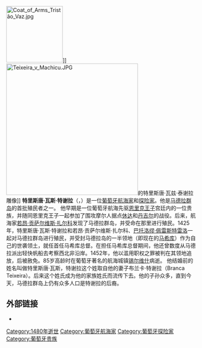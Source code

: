 {{unreferenced|time=2009-09-08T07:15:35+00:00}}
[[Image:Coat_of_Arms_Tristão_Vaz.jpg|150px]]]]
[[Image:Teixeira_v_Machicu.JPG|350px]]的特里斯唐·瓦兹·泰谢拉雕像]]
'''特里斯唐·瓦斯·特谢拉'''（{{lang-pt|'''Tristão Vaz Teixeira'''}}，{{bd|约1395年||1480年}}）是一位[[葡萄牙|葡萄牙]][[航海家|航海家]]和[[探险家|探险家]]。他是[[马德拉群岛|马德拉群岛]]的首批殖民者之一。
他早期是一位葡萄牙航海先驱[[恩里克王子|恩里克王子]]宫廷内的一位贵族，并随同恩里克王子一起参加了围攻摩尔人据点[[休达|休达]]和[[丹吉尔|丹吉尔]]的战役。后来，航海家[[若昂·贡萨尔维斯·扎尔科|若昂·贡萨尔维斯·扎尔科]]发现了马德拉群岛，并受命在那里进行殖民。1425年，特里斯唐·瓦斯·特谢拉和若昂·贡萨尔维斯·扎尔科、[[巴托洛缪·佩雷斯特雷洛|巴托洛缪·佩雷斯特雷洛]]一起对马德拉群岛进行殖民，并受封马德拉岛的一半领地（即现在的[[马希库|马希库]]）作为自己的世袭领土，就任首任马希库总督。在担任马希库总督期间，他还曾数度从马德拉派出轻快帆船去考察西北非沿岸。1452年，他以滥用职权之罪被判在其领地追放，后被赦免。85岁高龄时在葡萄牙著名的航海城镇[[锡尔维什|锡尔维什]]病逝。
他结婚前的姓名叫做特里斯唐·瓦斯，特谢拉这个姓取自他的妻子布兰卡·特谢拉（Branca Teixeira）。后来这个姓氏成为他的家族姓氏而流传下去。他的子孙众多，直到今天，马德拉群岛上仍有众多人口是特谢拉的后裔。

==外部链接==
*{{geneall|41623}}

{{探险家小作品}}

{{DEFAULTSORT: Teixeira, Tristão Vaz}}
[[Category:1480年逝世|Category:1480年逝世]]
[[Category:葡萄牙航海家|Category:葡萄牙航海家]]
[[Category:葡萄牙探险家|Category:葡萄牙探险家]]
[[Category:葡萄牙贵族|Category:葡萄牙贵族]]
